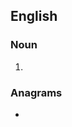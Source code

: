 ==English==

===Noun===
{{head|en|noun plural form}}

# {{plural of|monist|lang=en}}

===Anagrams===
* {{anagrams|en|Stimson|inmosts|omnists}}